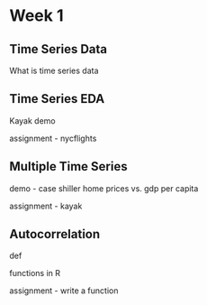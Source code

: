 # Week 1

## Time Series Data

What is time series data

## Time Series EDA

Kayak demo

assignment - nycflights

## Multiple Time Series

demo - case shiller home prices vs. gdp per capita

assignment - kayak

## Autocorrelation

def

functions in R

assignment - write a function



